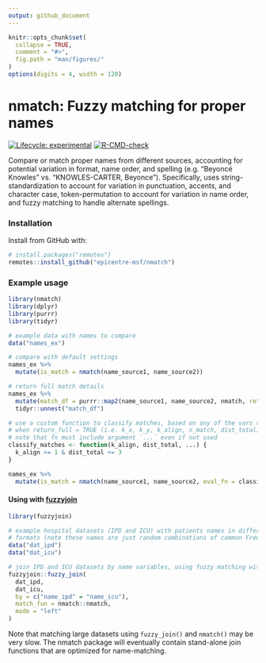 ```yaml
---
output: github_document
---
```


<!-- README.md is generated from README.Rmd. Please edit that file -->

```r
knitr::opts_chunk$set(
  collapse = TRUE,
  comment = "#>",
  fig.path = "man/figures/"
)
options(digits = 4, width = 120)
```

# nmatch: Fuzzy matching for proper names

<!-- badges: start -->
[![Lifecycle: experimental](https://img.shields.io/badge/lifecycle-experimental-orange.svg)](https://www.tidyverse.org/lifecycle/#experimental)
[![R-CMD-check](https://github.com/epicentre-msf/nmatch/workflows/R-CMD-check/badge.svg)](https://github.com/epicentre-msf/nmatch/actions)
<!-- badges: end -->

Compare or match proper names from different sources, accounting for potential
variation in format, name order, and spelling (e.g. "Beyoncé Knowles" vs.
"KNOWLES-CARTER, Beyonce"). Specifically, uses string-standardization to account
for variation in punctuation, accents, and character case, token-permutation to
account for variation in name order, and fuzzy matching to handle alternate
spellings.

### Installation

Install from GitHub with:

```r
# install.packages("remotes")
remotes::install_github("epicentre-msf/nmatch")
```

### Example usage

```r
library(nmatch)
library(dplyr)
library(purrr)
library(tidyr)

# example data with names to compare
data("names_ex")

# compare with default settings
names_ex %>% 
  mutate(is_match = nmatch(name_source1, name_source2))

# return full match details
names_ex %>% 
  mutate(match_df = purrr::map2(name_source1, name_source2, nmatch, return_full = TRUE)) %>% 
  tidyr::unnest("match_df")

# use a custom function to classify matches, based on any of the vars returned
# when return_full = TRUE (i.e. k_x, k_y, k_align, n_match, dist_total)
# note that fn must include argument `...` even if not used
classify_matches <- function(k_align, dist_total, ...) {
  k_align >= 1 & dist_total <= 3
}

names_ex %>% 
  mutate(is_match = nmatch(name_source1, name_source2, eval_fn = classify_matches))
```


#### Using with [fuzzyjoin](https://github.com/dgrtwo/fuzzyjoin)

```r
library(fuzzyjoin)

# example hospital datasets (IPD and ICU) with patients names in different
# formats (note these names are just random combinations of common French names)
data("dat_ipd")
data("dat_icu")

# join IPD and ICU datasets by name variables, using fuzzy matching with nmatch()
fuzzyjoin::fuzzy_join(
  dat_ipd,
  dat_icu,
  by = c("name_ipd" = "name_icu"),
  match_fun = nmatch::nmatch,
  mode = "left"
)
```

Note that matching large datasets using `fuzzy_join()` and `nmatch()` may be
very slow. The nmatch package will eventually contain stand-alone join functions
that are optimized for name-matching.
